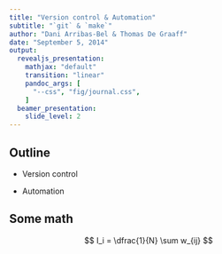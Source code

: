```yaml
---
title: "Version control & Automation"
subtitle: "`git` & `make`"
author: "Dani Arribas-Bel & Thomas De Graaff"
date: "September 5, 2014"
output:
  revealjs_presentation:
    mathjax: "default"
    transition: "linear"
    pandoc_args: [
      "--css", "fig/journal.css",
    ]
  beamer_presentation:
    slide_level: 2
---
```


## Outline

* Version control

* Automation

## Some math

$$
I_i = \dfrac{1}{N} \sum w_{ij}
$$


